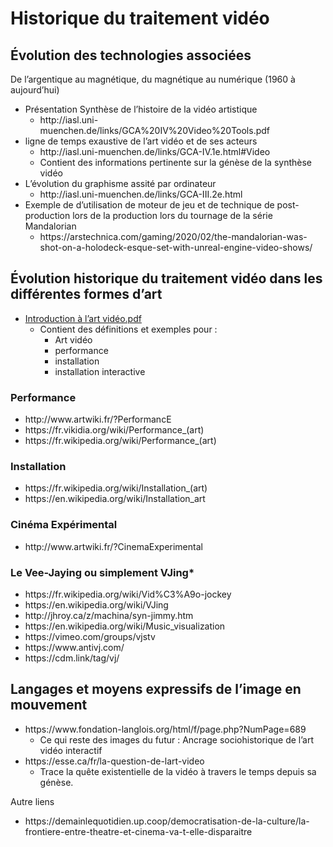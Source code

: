 # Historique du traitement vidéo {#historique}


## Évolution des technologies associées {#evolution_historique_technologies}

De l'argentique au magnétique, du magnétique au numérique (1960 à aujourd'hui)

*  Présentation Synthèse de l'histoire de la vidéo artistique
    * http://iasl.uni-muenchen.de/links/GCA%20IV%20Video%20Tools.pdf
    

* ligne de temps exaustive de l'art vidéo et de ses acteurs
    * http://iasl.uni-muenchen.de/links/GCA-IV.1e.html#Video
    * Contient des informations pertinente sur la génèse de la synthèse vidéo

* L'évolution du graphisme assité par ordinateur 
    * http://iasl.uni-muenchen.de/links/GCA-III.2e.html

* Exemple de d'utilisation de moteur de jeu et de technique de post-production lors de la production lors du tournage de la série Mandalorian
    * https://arstechnica.com/gaming/2020/02/the-mandalorian-was-shot-on-a-holodeck-esque-set-with-unreal-engine-video-shows/



## Évolution historique du traitement vidéo dans les différentes formes d’art {#evolution_historique}

* [Introduction à l'art vidéo.pdf](https://www.lerecit.fr/wp-content/uploads/2017/08/introduction-%C3%A0-lArt-Vid%C3%A9o.pdf)
    * Contient des définitions et exemples pour :
        * Art vidéo
        * performance 
        * installation
        * installation interactive



### Performance {#evolution_historique_performance}

* http://www.artwiki.fr/?PerformancE
* https://fr.vikidia.org/wiki/Performance_(art)
* https://fr.wikipedia.org/wiki/Performance_(art)


### Installation {#evolution_historique_installation}

* https://fr.wikipedia.org/wiki/Installation_(art)
* https://en.wikipedia.org/wiki/Installation_art

### Cinéma Expérimental

* http://www.artwiki.fr/?CinemaExperimental

### Le **Vee-Jaying** ou simplement **VJing***


* https://fr.wikipedia.org/wiki/Vid%C3%A9o-jockey
* https://en.wikipedia.org/wiki/VJing
* http://jhroy.ca/z/machina/syn-jimmy.htm
* https://en.wikipedia.org/wiki/Music_visualization
* https://vimeo.com/groups/vjstv
* https://www.antivj.com/
* https://cdm.link/tag/vj/


## Langages et moyens expressifs de l’image en mouvement {#evolution_historique_language}
* https://www.fondation-langlois.org/html/f/page.php?NumPage=689
    * Ce qui reste des images du futur : Ancrage sociohistorique de l'art vidéo interactif  
* https://esse.ca/fr/la-question-de-lart-video
    * Trace la quête existentielle de la vidéo à travers le temps depuis sa génèse. 


Autre liens 

* https://demainlequotidien.up.coop/democratisation-de-la-culture/la-frontiere-entre-theatre-et-cinema-va-t-elle-disparaitre

